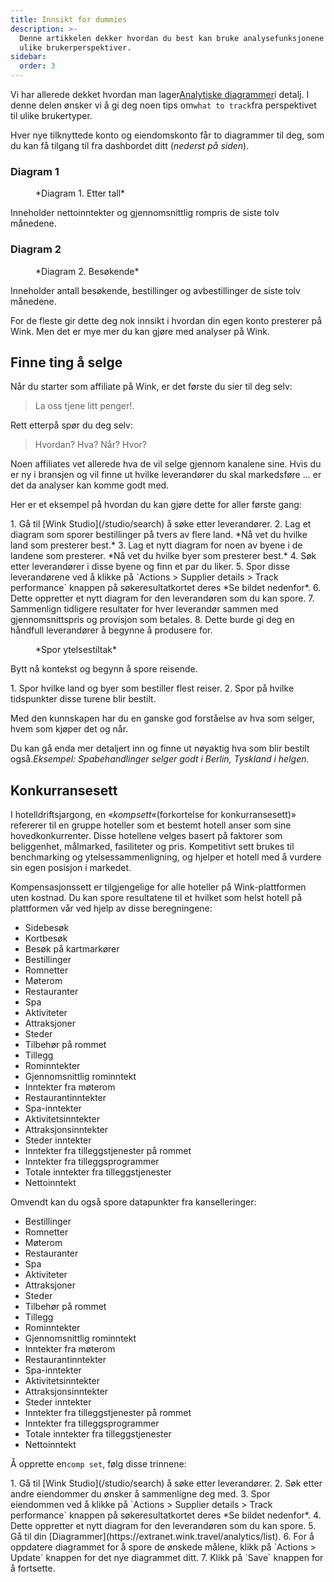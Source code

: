 ```yaml
---
title: Innsikt for dummies
description: >-
  Denne artikkelen dekker hvordan du best kan bruke analysefunksjonene våre fra
  ulike brukerperspektiver.
sidebar:
  order: 3
---
```


Vi har allerede dekket hvordan man lager[Analytiske diagrammer](/user/analytics/)i detalj. I denne delen ønsker vi å gi deg noen tips om`what to track`fra perspektivet til ulike brukertyper.

Hver nye tilknyttede konto og eiendomskonto får to diagrammer til deg, som du kan få tilgang til fra dashbordet ditt (*nederst på siden*).

### Diagram 1

<figure>
  <CloudinaryImage width="700" height="222" resize="scale" quality="best" alt="Etter tallene" src="academy/by-the-numbers" errorImage="noimage_opaque_nyrtl0.png" />

  <figcaption>*Diagram 1. Etter tall*</figcaption>
</figure>


Inneholder nettoinntekter og gjennomsnittlig rompris de siste tolv månedene.

### Diagram 2

<figure>
  <CloudinaryImage width="700" height="222" resize="scale" quality="best" alt="Besøkende" src="academy/visitors" errorImage="noimage_opaque_nyrtl0.png" />

  <figcaption>*Diagram 2. Besøkende*</figcaption>
</figure>


Inneholder antall besøkende, bestillinger og avbestillinger de siste tolv månedene.

For de fleste gir dette deg nok innsikt i hvordan din egen konto presterer på Wink. Men det er mye mer du kan gjøre med analyser på Wink.

## Finne ting å selge

Når du starter som affiliate på Wink, er det første du sier til deg selv:

> La oss tjene litt penger!.

Rett etterpå spør du deg selv:

> Hvordan? Hva? Når? Hvor?

Noen affiliates vet allerede hva de vil selge gjennom kanalene sine. Hvis du er ny i bransjen og vil finne ut hvilke leverandører du skal markedsføre ... er det da analyser kan komme godt med.

Her er et eksempel på hvordan du kan gjøre dette for aller første gang:

<Steps>
  1. Gå til [Wink Studio](/studio/search) å søke etter leverandører.
  2. Lag et diagram som sporer bestillinger på tvers av flere land. *Nå vet du hvilke land som presterer best.*
  3. Lag et nytt diagram for noen av byene i de landene som presterer. *Nå vet du hvilke byer som presterer best.*
  4. Søk etter leverandører i disse byene og finn et par du liker.
  5. Spor disse leverandørene ved å klikke på `Actions > Supplier details > Track performance` knappen på søkeresultatkortet deres *Se bildet nedenfor*.
  6. Dette oppretter et nytt diagram for den leverandøren som du kan spore.
  7. Sammenlign tidligere resultater for hver leverandør sammen med gjennomsnittspris og provisjon som betales.
  8. Dette burde gi deg en håndfull leverandører å begynne å produsere for.
</Steps>


<figure>
  <CloudinaryImage width="350" height="190" resize="scale" quality="best" alt="Leverandørdetaljer" src="academy/supplier-details" errorImage="noimage_opaque_nyrtl0.png" />

  <figcaption>*Spor ytelsestiltak*</figcaption>
</figure>


Bytt nå kontekst og begynn å spore reisende.

<Steps>
  1. Spor hvilke land og byer som bestiller flest reiser.
  2. Spor på hvilke tidspunkter disse turene blir bestilt.
</Steps>


Med den kunnskapen har du en ganske god forståelse av hva som selger, hvem som kjøper det og når.

Du kan gå enda mer detaljert inn og finne ut nøyaktig hva som blir bestilt også.*Eksempel: Spabehandlinger selger godt i Berlin, Tyskland i helgen.*

## Konkurransesett

I hotelldriftsjargong, en «*kompsett*«(forkortelse for konkurransesett)» refererer til en gruppe hoteller som et bestemt hotell anser som sine hovedkonkurrenter.
Disse hotellene velges basert på faktorer som beliggenhet, målmarked, fasiliteter og pris.
Kompetitivt sett brukes til benchmarking og ytelsessammenligning, og hjelper et hotell med å vurdere sin egen posisjon i markedet.

Kompensasjonssett er tilgjengelige for alle hoteller på Wink-plattformen uten kostnad. Du kan spore resultatene til et hvilket som helst hotell på plattformen vår ved hjelp av disse beregningene:

* Sidebesøk
* Kortbesøk
* Besøk på kartmarkører
* Bestillinger
* Romnetter
* Møterom
* Restauranter
* Spa
* Aktiviteter
* Attraksjoner
* Steder
* Tilbehør på rommet
* Tillegg
* Rominntekter
* Gjennomsnittlig rominntekt
* Inntekter fra møterom
* Restaurantinntekter
* Spa-inntekter
* Aktivitetsinntekter
* Attraksjonsinntekter
* Steder inntekter
* Inntekter fra tilleggstjenester på rommet
* Inntekter fra tilleggsprogrammer
* Totale inntekter fra tilleggstjenester
* Nettoinntekt

Omvendt kan du også spore datapunkter fra kanselleringer:

* Bestillinger
* Romnetter
* Møterom
* Restauranter
* Spa
* Aktiviteter
* Attraksjoner
* Steder
* Tilbehør på rommet
* Tillegg
* Rominntekter
* Gjennomsnittlig rominntekt
* Inntekter fra møterom
* Restaurantinntekter
* Spa-inntekter
* Aktivitetsinntekter
* Attraksjonsinntekter
* Steder inntekter
* Inntekter fra tilleggstjenester på rommet
* Inntekter fra tilleggsprogrammer
* Totale inntekter fra tilleggstjenester
* Nettoinntekt

Å opprette en`comp set`, følg disse trinnene:

<Steps>
  1. Gå til [Wink Studio](/studio/search) å søke etter leverandører.
  2. Søk etter andre eiendommer du ønsker å sammenligne deg med.
  3. Spor eiendommen ved å klikke på `Actions > Supplier details > Track performance` knappen på søkeresultatkortet deres *Se bildet nedenfor*.
  4. Dette oppretter et nytt diagram for den leverandøren som du kan spore.
  5. Gå til din [Diagrammer](https://extranet.wink.travel/analytics/list).
  6. For å oppdatere diagrammet for å spore de ønskede målene, klikk på `Actions > Update` knappen for det nye diagrammet ditt.
  7. Klikk på `Save` knappen for å fortsette.
</Steps>

